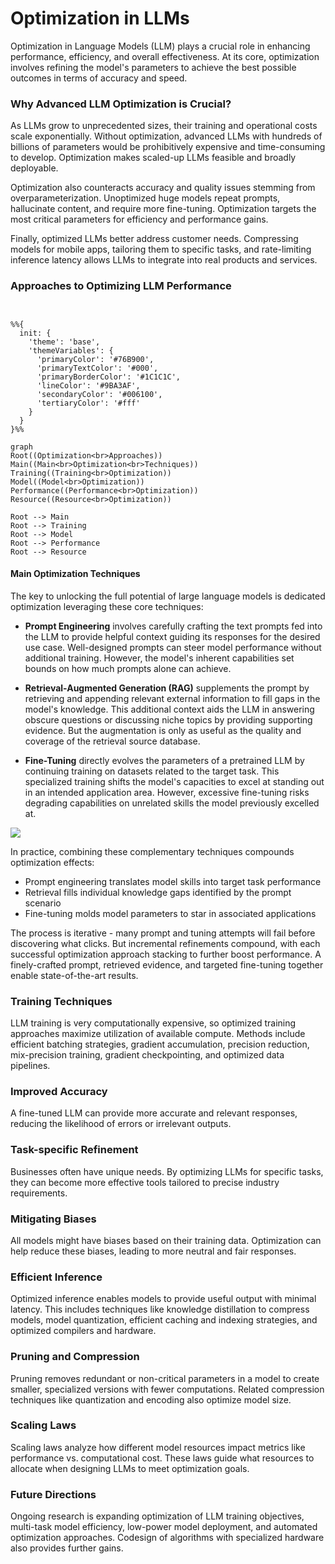 # Optimization in LLMs

Optimization in Language Models (LLM) plays a crucial role in enhancing performance, efficiency, and overall effectiveness. At its core, optimization involves refining the model's parameters to achieve the best possible outcomes in terms of accuracy and speed. 

### Why Advanced LLM Optimization is Crucial?

As LLMs grow to unprecedented sizes, their training and operational costs scale exponentially. Without optimization, advanced LLMs with hundreds of billions of parameters would be prohibitively expensive and time-consuming to develop. Optimization makes scaled-up LLMs feasible and broadly deployable.

Optimization also counteracts accuracy and quality issues stemming from overparameterization. Unoptimized huge models repeat prompts, hallucinate content, and require more fine-tuning. Optimization targets the most critical parameters for efficiency and performance gains.

Finally, optimized LLMs better address customer needs. Compressing models for mobile apps, tailoring them to specific tasks, and rate-limiting inference latency allows LLMs to integrate into real products and services.

### Approaches to Optimizing LLM Performance

```mermaid


%%{
  init: {
    'theme': 'base',
    'themeVariables': {
      'primaryColor': '#76B900',
      'primaryTextColor': '#000',
      'primaryBorderColor': '#1C1C1C',
      'lineColor': '#9BA3AF',
      'secondaryColor': '#006100',
      'tertiaryColor': '#fff'
    }
  }
}%%

graph
Root((Optimization<br>Approaches))
Main((Main<br>Optimization<br>Techniques))
Training((Training<br>Optimization))
Model((Model<br>Optimization))
Performance((Performance<br>Optimization))
Resource((Resource<br>Optimization))

Root --> Main
Root --> Training
Root --> Model
Root --> Performance
Root --> Resource

```

#### Main Optimization Techniques

The key to unlocking the full potential of large language models is dedicated optimization leveraging these core techniques:

- **Prompt Engineering** involves carefully crafting the text prompts fed into the LLM to provide helpful context guiding its responses for the desired use case. Well-designed prompts can steer model performance without additional training. However, the model's inherent capabilities set bounds on how much prompts alone can achieve.

- **Retrieval-Augmented Generation (RAG)** supplements the prompt by retrieving and appending relevant external information to fill gaps in the model's knowledge. This additional context aids the LLM in answering obscure questions or discussing niche topics by providing supporting evidence. But the augmentation is only as useful as the quality and coverage of the retrieval source database.

- **Fine-Tuning** directly evolves the parameters of a pretrained LLM by continuing training on datasets related to the target task. This specialized training shifts the model's capacities to excel at standing out in an intended application area. However, excessive fine-tuning risks degrading capabilities on unrelated skills the model previously excelled at.

![](https://humanloop.com/blog/optimizing-llms/llm-optimization-flow.png)


In practice, combining these complementary techniques compounds optimization effects:

- Prompt engineering translates model skills into target task performance
- Retrieval fills individual knowledge gaps identified by the prompt scenario
- Fine-tuning molds model parameters to star in associated applications

The process is iterative - many prompt and tuning attempts will fail before discovering what clicks. But incremental refinements compound, with each successful optimization approach stacking to further boost performance. A finely-crafted prompt, retrieved evidence, and targeted fine-tuning together enable state-of-the-art results.







### Training Techniques

LLM training is very computationally expensive, so optimized training approaches maximize utilization of available compute. Methods include efficient batching strategies, gradient accumulation, precision reduction, mix-precision training, gradient checkpointing, and optimized data pipelines.

### Improved Accuracy

A fine-tuned LLM can provide more accurate and relevant responses, reducing the likelihood of errors or irrelevant outputs.

### Task-specific Refinement

Businesses often have unique needs. By optimizing LLMs for specific tasks, they can become more effective tools tailored to precise industry requirements.

### Mitigating Biases

All models might have biases based on their training data. Optimization can help reduce these biases, leading to more neutral and fair responses.

### Efficient Inference

Optimized inference enables models to provide useful output with minimal latency. This includes techniques like knowledge distillation to compress models, model quantization, efficient caching and indexing strategies, and optimized compilers and hardware.

### Pruning and Compression

Pruning removes redundant or non-critical parameters in a model to create smaller, specialized versions with fewer computations. Related compression techniques like quantization and encoding also optimize model size.

### Scaling Laws

Scaling laws analyze how different model resources impact metrics like performance vs. computational cost. These laws guide what resources to allocate when designing LLMs to meet optimization goals.

### Future Directions

Ongoing research is expanding optimization of LLM training objectives, multi-task model efficiency, low-power model deployment, and automated optimization approaches. Codesign of algorithms with specialized hardware also provides further gains.
